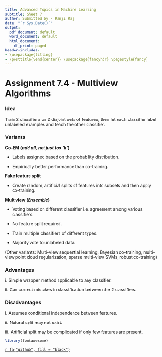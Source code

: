 ---
title: Advanced Topics in Machine Learning
subtitle: Sheet 7
author: Submitted by - Ranji Raj
date: "`r Sys.Date()`"
output:
  pdf_document: default
  word_document: default
  html_document:
    df_print: paged
header-includes:
- \usepackage{titling}
- \posttitle{\end{center}} \usepackage{fancyhdr} \pagestyle{fancy} 
---

# **Assignment 7.4 - Multiview Algorithms**

### Idea

Train 2 classifiers on 2 disjoint sets of features, then let each classifier label unlabeled examples and teach the other classifier. 

### Variants

__Co-EM (_add all, not just top 'k'_)__

- Labels assigned based on the probability distribution.

- Empirically better performance than co-training.

__Fake feature split__

- Create random, artificial splits of features into subsets and then apply co-training.

__Multiview (_Ensemble_)__

- Voting based on different classifier i.e. agreement among various classifiers.

- No feature split required.

- Train multiple classifiers of different types. 

- Majority vote to unlabeled data.

(Other variants: Multi-view sequential learning, Bayesian co-training, multi-view point cloud regularization, sparse multi-view SVMs, robust co-training)

### Advantages

i\. Simple wrapper method applicable to any classifier.

ii\. Can correct mistakes in classification between the 2 classifiers.

### Disadvantages

i\. Assumes conditional independence between features.

ii\. Natural split may not exist.

iii\. Artificial split may be complicated if only few features are present.

```{r, message=F, echo=F, warning=F}
library(fontawesome)
```

\centering

[`r fa("github", fill = "black")`](https://github.com/ranjiGT/ATiML-amendments)

